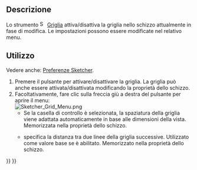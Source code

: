 <languages/>

{{Docnav/it
|[[Sketcher_ViewSection/it|Vista in sezione]]
|[[Sketcher_Snap/it|Attiva/disattiva aggancio]]
|[[Sketcher_Workbench/it|Sketcher]]
|IconL=Sketcher_ViewSection.svg
|IconR=Sketcher_Snap.svg
|IconC=Workbench_Sketcher.svg
}}

{{GuiCommand/it
|Name=Sketcher Grid
|Name/it=Sketcher Griglia
|Workbenches=[[Sketcher_Workbench/it|Sketcher]]
|Version=0.21
|SeeAlso=[[Sketcher_Snap/it|Aggancio]]
}}

<span id="Description"></span>
== Descrizione ==

<div class="mw-translate-fuzzy">
Lo strumento [[Image:Sketcher_Grid.svg|16px]] [[Sketcher_Grid/it|Griglia]] attiva/disattiva la griglia nello schizzo attualmente in fase di modifica. Le impostazioni possono essere modificate nel relativo menu.
</div>

<span id="Usage"></span>
== Utilizzo ==

Vedere anche: [[Sketcher_Preferences/it#Griglia|Preferenze Sketcher]].

<div class="mw-translate-fuzzy">
# Premere il pulsante {{Button|[[Image:Sketcher_Grid.svg|16px]] [[Sketcher_Grid/it|Attiva/disattiva griglia]]}} per attivare/disattivare la griglia. La griglia può anche essere attivata/disattivata modificando la proprietà {{PropertyView|Mostra griglia}} dello schizzo.
# Facoltativamente, fare clic sulla freccia giù a destra del pulsante per aprire il menu:<br>[[File:Sketcher_Grid_Menu.png]]
#* Se la casella di controllo {{MenuCommand|Spaziatura automatica griglia}} è selezionata, la spaziatura della griglia viene adattata automaticamente in base alle dimensioni della vista. Memorizzata nella proprietà {{PropertyView|Grid Auto}} dello schizzo.
#* {{MenuCommand|Spaziatura}} specifica la distanza tra due linee della griglia successive. Utilizzato come valore base se {{MenuCommand|Spaziatura automatica griglia}} è abilitato. Memorizzato nella proprietà {{PropertyView|Grid Size}} dello schizzo.
</div>


{{Docnav/it
|[[Sketcher_ViewSection/it|Vista in sezione]]
|[[Sketcher_Snap/it|Attiva/disattiva aggancio]]
|[[Sketcher_Workbench/it|Sketcher]]
|IconL=Sketcher_ViewSection.svg
|IconR=Sketcher_Snap.svg
|IconC=Workbench_Sketcher.svg
}}

{{Sketcher_Tools_navi{{#translation:}}}}
{{Userdocnavi{{#translation:}}}}